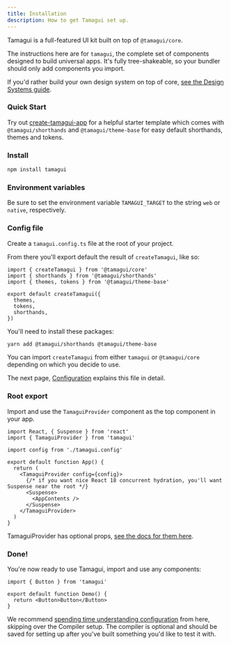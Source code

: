 ```yaml
---
title: Installation
description: How to get Tamagui set up.
---
```


Tamagui is a full-featured UI kit built on top of `@tamagui/core`.

The instructions here are for `tamagui`, the complete set of components designed to build universal apps. It's fully tree-shakeable, so your bundler should only add components you import.

If you'd rather build your own design system on top of core, [see the Design Systems guide](/docs/guides/design-systems).

### Quick Start

Try out [create-tamagui-app](/docs/guides/create-tamagui-app) for a helpful starter template which comes with `@tamagui/shorthands` and `@tamagui/theme-base` for easy default shorthands, themes and tokens.

### Install

```bash
npm install tamagui
```

### Environment variables

Be sure to set the environment variable `TAMAGUI_TARGET` to the string `web` or `native`, respectively.

### Config file

Create a `tamagui.config.ts` file at the root of your project.

From there you'll export default the result of `createTamagui`, like so:

```tsx
import { createTamagui } from '@tamagui/core'
import { shorthands } from '@tamagui/shorthands'
import { themes, tokens } from '@tamagui/theme-base'

export default createTamagui({
  themes,
  tokens,
  shorthands,
})
```

You'll need to install these packages:

```sh
yarn add @tamagui/shorthands @tamagui/theme-base
```

You can import `createTamagui` from either `tamagui` or `@tamagui/core` depending on which you decide to use.

The next page, [Configuration](/docs/core/configuration) explains this file in detail.

### Root export

Import and use the `TamaguiProvider` component as the top component in your app.

```tsx line=8-14
import React, { Suspense } from 'react'
import { TamaguiProvider } from 'tamagui'

import config from './tamagui.config'

export default function App() {
  return (
    <TamaguiProvider config={config}>
      {/* if you want nice React 18 concurrent hydration, you'll want Suspense near the root */}
      <Suspense>
        <AppContents />
      </Suspense>
    </TamaguiProvider>
  )
}
```

TamaguiProvider has optional props, [see the docs for them here](/docs/core/configuration#using-tamagui-provider).

### Done!

You're now ready to use Tamagui, import and use any components:

<Preview>
  <DemoButton />
</Preview>

```tsx class=preview line=5
import { Button } from 'tamagui'

export default function Demo() {
  return <Button>Button</Button>
}
```

We recommend [spending time understanding configuration](/docs/core/configuration) from here, skipping over the Compiler setup. The compiler is optional and should be saved for setting up after you've built something you'd like to test it with.
